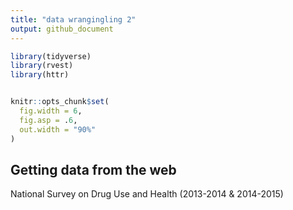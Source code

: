 ```yaml
---
title: "data wrangingling 2"
output: github_document
---
```


```r
library(tidyverse)
library(rvest)
library(httr)


knitr::opts_chunk$set(
  fig.width = 6, 
  fig.asp = .6, 
  out.width = "90%"
)
```

## Getting data from the web 

National Survey on Drug Use and Health (2013-2014 & 2014-2015)










